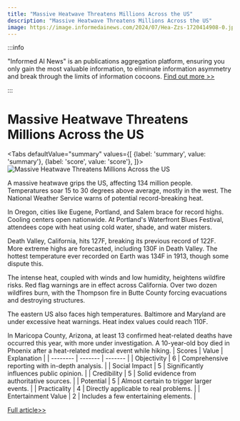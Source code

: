 ```yaml
---
title: "Massive Heatwave Threatens Millions Across the US"
description: "Massive Heatwave Threatens Millions Across the US"
image: https://image.informedainews.com/2024/07/Hea-Zzs-1720414908-0.jpg
---
```



:::info

"Informed AI News" is an publications aggregation platform, ensuring you only gain the most valuable information, to eliminate information asymmetry and break through the limits of information cocoons.  [Find out more >>](/)

:::

# Massive Heatwave Threatens Millions Across the US


<Tabs
	defaultValue="summary"
	values={[
	{label: 'summary', value: 'summary'},
	{label: 'score', value: 'score'},
]}>
<TabItem value="summary">
<img
  src="https://image.informedainews.com/2024/07/Hea-Zzs-1720414908-0.jpg"
  alt="Massive Heatwave Threatens Millions Across the US"
/>



A massive heatwave grips the US, affecting 134 million people. Temperatures soar 15 to 30 degrees above average, mostly in the west. The National Weather Service warns of potential record-breaking heat.

In Oregon, cities like Eugene, Portland, and Salem brace for record highs. Cooling centers open nationwide. At Portland's Waterfront Blues Festival, attendees cope with heat using cold water, shade, and water misters.

Death Valley, California, hits 127F, breaking its previous record of 122F. More extreme highs are forecasted, including 130F in Death Valley. The hottest temperature ever recorded on Earth was 134F in 1913, though some dispute this.

The intense heat, coupled with winds and low humidity, heightens wildfire risks. Red flag warnings are in effect across California. Over two dozen wildfires burn, with the Thompson fire in Butte County forcing evacuations and destroying structures.

The eastern US also faces high temperatures. Baltimore and Maryland are under excessive heat warnings. Heat index values could reach 110F.

In Maricopa County, Arizona, at least 13 confirmed heat-related deaths have occurred this year, with more under investigation. A 10-year-old boy died in Phoenix after a heat-related medical event while hiking.
</TabItem>
<TabItem value="score">
	| Scores     | Value   | Explanation |
	| -------- | ------- | ------- |
	| Objectivity  | 6    | Comprehensive reporting with in-depth analysis.    |
	| Social Impact | 5     | Significantly influences public opinion.    |
	| Credibility    | 5    | Solid evidence from authoritative sources.    |
	| Potential    | 5    | Almost certain to trigger larger events.    |
	| Practicality    | 4    | Directly applicable to real problems.    |
	| Entertainment Value    | 2    | Includes a few entertaining elements.    |
</TabItem>
</Tabs>

[Full article>>](https://www.theguardian.com/us-news/article/2024/jul/06/us-weather-heatwave)
